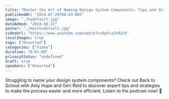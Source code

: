```yaml
---
title: "Master the Art of Naming Design System Components: Tips and Strategies"
publishedAt: "2024-07-24T08:03:00Z"
image: "./hqdefault.jpg"
dateAdded: "2024-08-13"
poster: "./maxresdefault.jpg"
videoUrl: "https://www.youtube.com/watch?v=6pVca3Y92ck"
localImages: true
tags: ["Unsorted"]
categories: ["Video"]
duration: "0:01:00"
privacyStatus: "undefined"
draft: true
speakers: ["Unsorted"]
---
```

Struggling to name your design system components? Check out Back to School with Amy Hupe and Geri Reid to discover expert tips and strategies to make the process easier and more efficient.
Listen to the podcast now! 👀
